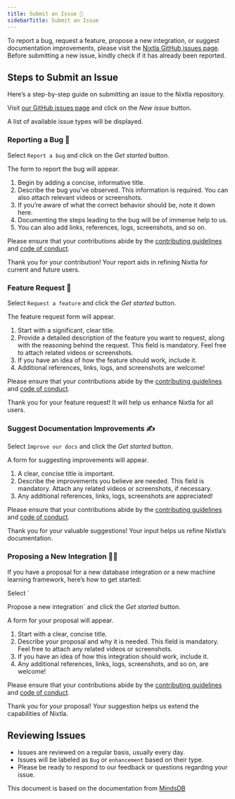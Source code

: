```yaml
---
title: Submit an Issue 📢
sidebarTitle: Submit an Issue
---
```


To report a bug, request a feature, propose a new integration, or
suggest documentation improvements, please visit the [Nixtla GitHub
issues page](https://github.com/nixtla/nixtla/issues). Before submitting
a new issue, kindly check if it has already been reported.

## Steps to Submit an Issue

Here’s a step-by-step guide on submitting an issue to the Nixtla
repository.

Visit [our GitHub issues page](https://github.com/nixtla/nixtla/issues)
and click on the *New issue* button.

A list of available issue types will be displayed.

### Reporting a Bug 🐞

Select `Report a bug` and click on the *Get started* button.

The form to report the bug will appear.

1.  Begin by adding a concise, informative title.
2.  Describe the bug you’ve observed. This information is required. You
    can also attach relevant videos or screenshots.
3.  If you’re aware of what the correct behavior should be, note it down
    here.
4.  Documenting the steps leading to the bug will be of immense help to
    us.
5.  You can also add links, references, logs, screenshots, and so on.

<Info> Please ensure that your contributions abide by the [contributing
guidelines](https://github.com/nixtla/nixtla/blob/staging/CONTRIBUTING.md)
and [code of
conduct](https://github.com/nixtla/nixtla/blob/staging/CODE_OF_CONDUCT.md).
</Info>

Thank you for your contribution! Your report aids in refining Nixtla for
current and future users.

### Feature Request 🚀

Select `Request a feature` and click the *Get started* button.

The feature request form will appear.

1.  Start with a significant, clear title.
2.  Provide a detailed description of the feature you want to request,
    along with the reasoning behind the request. This field is
    mandatory. Feel free to attach related videos or screenshots.
3.  If you have an idea of how the feature should work, include it.
4.  Additional references, links, logs, and screenshots are welcome!

<Info> Please ensure that your contributions abide by the [contributing
guidelines](https://github.com/nixtla/nixtla/blob/staging/CONTRIBUTING.md)
and [code of
conduct](https://github.com/nixtla/nixtla/blob/staging/CODE_OF_CONDUCT.md).
</Info>

Thank you for your feature request! It will help us enhance Nixtla for
all users.

### Suggest Documentation Improvements ✍️

Select `Improve our docs` and click the *Get started* button.

A form for suggesting improvements will appear.

1.  A clear, concise title is important.
2.  Describe the improvements you believe are needed. This field is
    mandatory. Attach any related videos or screenshots, if necessary.
3.  Any additional references, links, logs, screenshots are appreciated!

<Info> Please ensure that your contributions abide by the [contributing
guidelines](https://github.com/nixtla/nixtla/blob/staging/CONTRIBUTING.md)
and [code of
conduct](https://github.com/nixtla/nixtla/blob/staging/CODE_OF_CONDUCT.md).
</Info>

Thank you for your valuable suggestions! Your input helps us refine
Nixtla’s documentation.

### Proposing a New Integration 🧑‍🔧

If you have a proposal for a new database integration or a new machine
learning framework, here’s how to get started:

Select \`

Propose a new integration\` and click the *Get started* button.

A form for your proposal will appear.

1.  Start with a clear, concise title.
2.  Describe your proposal and why it is needed. This field is
    mandatory. Feel free to attach any related videos or screenshots.
3.  If you have an idea of how this integration should work, include it.
4.  Any additional references, links, logs, screenshots, and so on, are
    welcome!

<Info> Please ensure that your contributions abide by the [contributing
guidelines](https://github.com/nixtla/nixtla/blob/staging/CONTRIBUTING.md)
and [code of
conduct](https://github.com/nixtla/nixtla/blob/staging/CODE_OF_CONDUCT.md).
</Info>

Thank you for your proposal! Your suggestion helps us extend the
capabilities of Nixtla.

## Reviewing Issues

-   Issues are reviewed on a regular basis, usually every day.
-   Issues will be labeled as `Bug` or `enhancement` based on their
    type.
-   Please be ready to respond to our feedback or questions regarding
    your issue.

This document is based on the documentation from
[MindsDB](https://github.com/mindsdb/mindsdb)

